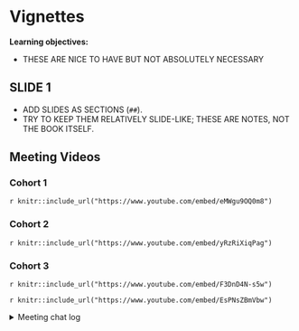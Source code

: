 # Vignettes

**Learning objectives:**

- THESE ARE NICE TO HAVE BUT NOT ABSOLUTELY NECESSARY

## SLIDE 1

- ADD SLIDES AS SECTIONS (`##`).
- TRY TO KEEP THEM RELATIVELY SLIDE-LIKE; THESE ARE NOTES, NOT THE BOOK ITSELF.

## Meeting Videos

### Cohort 1

`r knitr::include_url("https://www.youtube.com/embed/eMWgu9OQ0m8")`


### Cohort 2

`r knitr::include_url("https://www.youtube.com/embed/yRzRiXiqPag")`


### Cohort 3

`r knitr::include_url("https://www.youtube.com/embed/F3DnD4N-s5w")`

`r knitr::include_url("https://www.youtube.com/embed/EsPNsZBmVbw")`

<details>
<summary> Meeting chat log </summary>

```
PART 1:
00:37:30	Rex Parsons:	https://github.com/gentrywhite/DSSP/blob/master/R/predict.R
00:38:55	Ryan Metcalf:	[Data frames and tibles](https://adv-r.hadley.nz/vectors-chap.html#tibble)
00:39:57	Rex Parsons:	https://github.com/SurajGupta/r-source/blob/master/src/library/stats/R/predict.R
01:22:52	Rex Parsons:	https://www.youtube.com/watch?v=PGOTeN-ItXo&list=PLOkVupluCIjvfzQFgjiSQIccKiC-BJXwi
01:28:11	Rex Parsons:	https://stackoverflow.com/a/11562457/11738294

PART 2:
01:19:19	Ryan Metcalf:	https://bookdown.org/yihui/rmarkdown-cookbook/
01:21:06	Ryan Metcalf:	https://bookdown.org/
01:24:14	Brendan Lam:	Sort of related, are there any packages to create cheatsheets (e.g., https://www.rstudio.com/resources/cheatsheets/ )?
01:25:05	Rex Parsons:	https://github.com/brentthorne/posterdown
01:25:37	Brendan Lam:	Thanks!^
```
</details>


<!--
### Cohort 4

`r knitr::include_url("https://www.youtube.com/embed/VIDURL")`

<details>
<summary> Meeting chat log </summary>

```
LOG
```
</details>
-->


<!--
### Cohort 5

`r knitr::include_url("https://www.youtube.com/embed/VIDURL")`

<details>
<summary> Meeting chat log </summary>

```
LOG
```
</details>
-->
